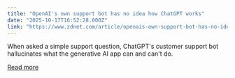 ```yaml
---
title: "OpenAI's own support bot has no idea how ChatGPT works"
date: "2025-10-17T16:52:28.000Z"
link: "https://www.zdnet.com/article/openais-own-support-bot-has-no-idea-how-chatgpt-works/"
---
```


When asked a simple support question, ChatGPT's customer support bot hallucinates what the generative AI app can and can't do.

[Read more](https://www.zdnet.com/article/openais-own-support-bot-has-no-idea-how-chatgpt-works/)
